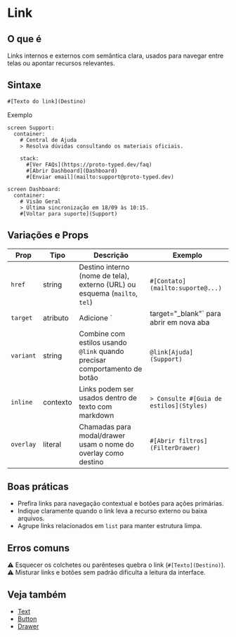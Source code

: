 # Link

## O que é
Links internos e externos com semântica clara, usados para navegar entre telas ou apontar recursos relevantes.

## Sintaxe
```proto
#[Texto do link](Destino)
```

Exemplo
<DslPreview>
```dsl
screen Support:
  container:
    # Central de Ajuda
    > Resolva dúvidas consultando os materiais oficiais.

    stack:
      #[Ver FAQs](https://proto-typed.dev/faq)
      #[Abrir Dashboard](Dashboard)
      #[Enviar email](mailto:support@proto-typed.dev)

screen Dashboard:
  container:
    # Visão Geral
    > Última sincronização em 18/09 às 10:15.
    #[Voltar para suporte](Support)
```
</DslPreview>

## Variações e Props
| Prop | Tipo | Descrição | Exemplo |
| --- | --- | --- | --- |
| `href` | string | Destino interno (nome de tela), externo (URL) ou esquema (`mailto`, `tel`) | `#[Contato](mailto:suporte@...)` |
| `target` | atributo | Adicione `| target="_blank"` para abrir em nova aba | `#[Ver site](https://... ) | target="_blank"` |
| `variant` | string | Combine com estilos usando `@link` quando precisar comportamento de botão | `@link[Ajuda](Support)` |
| `inline` | contexto | Links podem ser usados dentro de texto com markdown | `> Consulte #[Guia de estilos](Styles)` |
| `overlay` | literal | Chamadas para modal/drawer usam o nome do overlay como destino | `#[Abrir filtros](FilterDrawer)` |

## Boas práticas
- Prefira links para navegação contextual e botões para ações primárias.
- Indique claramente quando o link leva a recurso externo ou baixa arquivos.
- Agrupe links relacionados em `list` para manter estrutura limpa.

## Erros comuns
⚠ Esquecer os colchetes ou parênteses quebra o link (`#[Texto](Destino)`).
⚠ Misturar links e botões sem padrão dificulta a leitura da interface.

## Veja também
- [Text](./text)
- [Button](./button)
- [Drawer](./drawer)
